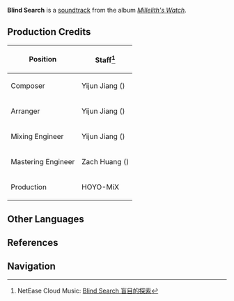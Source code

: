 {{Soundtrack Infobox
|title          =
|image          = Millelith's Watch.png
|album          = Millelith's Watch
|disc           = 2
|number         = 20
|featured       =
|featured2      =
|featured3      =
|featured_disc  =
|featured_disc2 =
|featured_disc3 =
|youtube_id     = 9HtG3_BZxA0
|spotify_id     = 3taT2uXE82nOVhWkin6K3w
|played_in      = The Chasm: Underground Mines;Ad-Hoc Main Tunnel;The Chasm: Main Mining Area;The Serpent's Cave
|during         = [[Ad-Hoc Main Tunnel]], [[The Chasm: Main Mining Area]], [[The Serpent's Cave]]
|domain         =
|previous       = A Moment of Unsettledness
|next           = Into the Airless Void
}}
'''Blind Search''' is a [[soundtrack]] from the album ''[[Millelith's Watch]]''.

==Production Credits==
{| class="wikitable" style="text-align:left; height:0.5em"
! Position
! Staff<ref>NetEase Cloud Music: [https://music.163.com/#/song?id=1956541079 Blind Search 盲目的探索]</ref>
|-
! Composer
| Yijun Jiang ({{zh|姜以君}})
|-
! Arranger
| Yijun Jiang ({{zh|姜以君}})
|-
! Mixing Engineer
| Yijun Jiang ({{zh|姜以君}})
|-
! Mastering Engineer
| Zach Huang ({{zh|黄巍}})
|-
! Production
| HOYO-MiX
|}
<!--
==Videos==
<gallery>
</gallery>
==Trivia==
-->
==Other Languages==
{{Other Languages
|en      = Blind Search
|zhs     = 盲目的探索
|zhs_rm  = Mángmù de Tànsuǒ
|zhs_tl   = 
|ja      = 光無き探索
|ja_rm   = Hikari Naki Tansaku{{Assumed}}
|ja_tl   = Lightless Search
|tr      = 
|tr_tl   = 
|it      = 
|it_tl   = 
}}

==References==
{{Reflist}}

==Navigation==
{{Soundtrack Navbox|Millelith's Watch}}